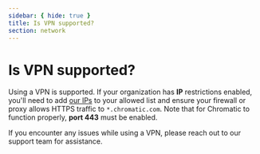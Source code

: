 ```yaml
---
sidebar: { hide: true }
title: Is VPN supported?
section: network
---
```


# Is VPN supported?

Using a VPN is supported. If your organization has **IP** restrictions enabled, you'll need to add [our IPs](/docs/faq/allowlist-ips-for-git-providers) to your allowed list and ensure your firewall or proxy allows HTTPS traffic to `*.chromatic.com`.
Note that for Chromatic to function properly, **port 443** must be enabled.

If you encounter any issues while using a VPN, please reach out to our support team for assistance.
